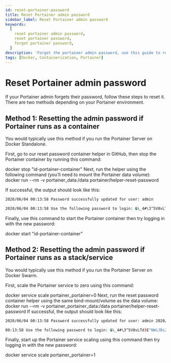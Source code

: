 ```yaml
---
id: reset-portainer-password
title: Reset Portainer admin password
sidebar_label: Reset Portainer admin password
keywords:
  [
    reset portainer admin password,
    reset portainer password,
    forgot portainer password,
  ]
description: 'Forgot the portainer admin password, use this guide to reset your portainer admin password.'
tags: [Docker, Containerization, Portainer]
---
```



# Reset Portainer admin password

If your Portainer admin forgets their password, follow these steps to reset it. There are two methods depending on your Portainer environment.

## Method 1: Resetting the admin password if Portainer runs as a container

You would typically use this method if you run the Portainer Server on Docker Standalone.

First, go to our reset password container helper in GitHub, then stop the Portainer container by running this command:

<CodeBlock language="bash">docker stop "id-portainer-container"</CodeBlock>
Next, run the helper using the following command (you'll need to mount the Portainer
data volume):
<CodeBlock language="bash">
  docker run --rm -v portainer_data:/data portainer/helper-reset-password
</CodeBlock>

If successful, the output should look like this:

```bash
2020/06/04 00:13:58 Password successfully updated for user: admin

2020/06/04 00:13:58 Use the following password to login: &\_4#\3^5V8vLTd)E"NWiJBs26G\*9HPl1
```

Finally, use this command to start the Portainer container then try logging in with the new password:

<CodeBlock language="bash">docker start "id-portainer-container"</CodeBlock>

## Method 2: Resetting the admin password if Portainer runs as a stack/service

You would typically use this method if you run the Portainer Server on Docker Swarm.

First, scale the Portainer service to zero using this command:

<CodeBlock language="bash">
  docker service scale portainer_portainer=0
</CodeBlock>
Next, run the reset password container helper using the same bind-mount/volume as
the data volume:
<CodeBlock language="bash">
  docker run --rm -v portainer_portainer_data:/data
  portainer/helper-reset-password
</CodeBlock>
If successful, the output should look like this:

```bash
2020/06/04 00:13:58 Password successfully updated for user: admin 2020/06/04

00:13:58 Use the following password to login: &\_4#\3^5V8vLTd)E"NWiJBs26G\*9HPl1
```

Finally, start up the Portainer service scaling using this command then try logging in with the new password:

<CodeBlock language="bash">
  docker service scale portainer_portainer=1
</CodeBlock>
